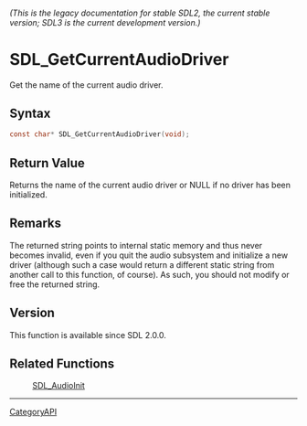 ====== (This is the legacy documentation for stable SDL2, the current stable version; SDL3 is the current development version.) ======
= SDL_GetCurrentAudioDriver =

Get the name of the current audio driver.

== Syntax ==

<syntaxhighlight lang='c'>
const char* SDL_GetCurrentAudioDriver(void);
</syntaxhighlight>

== Return Value ==

Returns the name of the current audio driver or NULL if no driver has been
initialized.

== Remarks ==

The returned string points to internal static memory and thus never becomes
invalid, even if you quit the audio subsystem and initialize a new driver
(although such a case would return a different static string from another
call to this function, of course). As such, you should not modify or free
the returned string.

== Version ==

This function is available since SDL 2.0.0.

== Related Functions ==

:[[SDL_AudioInit]]

----
[[CategoryAPI]]


